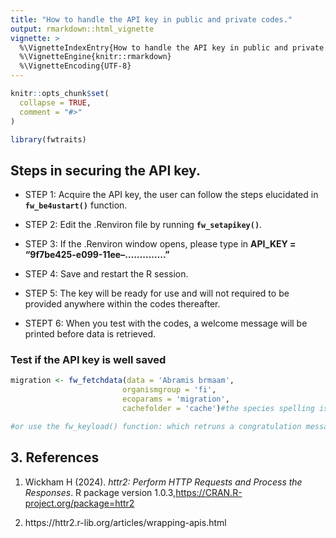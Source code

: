 ```yaml
---
title: "How to handle the API key in public and private codes."
output: rmarkdown::html_vignette
vignette: >
  %\VignetteIndexEntry{How to handle the API key in public and private codes.}
  %\VignetteEngine{knitr::rmarkdown}
  %\VignetteEncoding{UTF-8}
---
```


```r
knitr::opts_chunk$set(
  collapse = TRUE,
  comment = "#>"
)
```

```r
library(fwtraits)

```

## Steps in securing the API key.

* STEP 1: Acquire the API key, the user can follow the steps elucidated in **`fw_be4ustart()`** function.

* STEP 2: Edit the .Renviron file by running **`fw_setapikey()`**. 

* STEP 3: If the .Renviron window opens, please type in
**API_KEY = "9f7be425-e099-11ee--.............."** 

* STEP 4: Save and restart the R session.

* STEP 5: The key will be ready for use and will not required to be provided anywhere within the codes thereafter.

* STEPT 6: When you test with the codes, a welcome message will be printed before data is retrieved.


### Test if the API key is well saved

```r


migration <- fw_fetchdata(data = 'Abramis brmaam', 
                         organismgroup = 'fi',
                         ecoparams = 'migration',
                         cachefolder = 'cache')#the species spelling is checked

#or use the fw_keyload() function: which retruns a congratulation message

```


## 3. References

1. Wickham H (2024). _httr2: Perform HTTP Requests and Process the Responses_. R package version 1.0.3,<https://CRAN.R-project.org/package=httr2>

2. https://httr2.r-lib.org/articles/wrapping-apis.html












